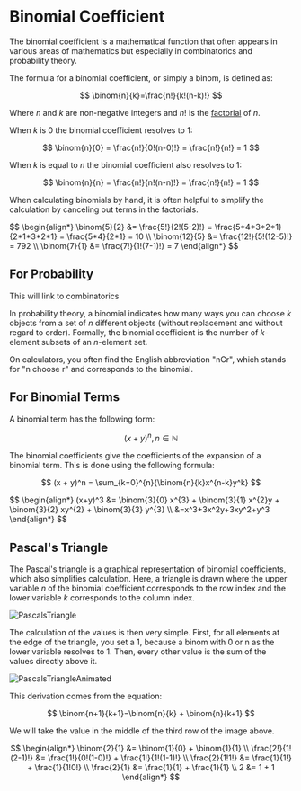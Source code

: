 
# Binomial Coefficient

The binomial coefficient is a mathematical function that often appears in various areas of mathematics but especially 
in combinatorics and probability theory.

The formula for a binomial coefficient, or simply a binom, is defined as:

$$
\binom{n}{k}=\frac{n!}{k!(n-k)!}
$$

Where $n$ and $k$ are non-negative integers and $n!$ is the [factorial](./factorial) of $n$.

When $k$ is $0$ the binomial coefficient resolves to $1$:

$$
\binom{n}{0} = \frac{n!}{0!(n-0)!} = \frac{n!}{n!} = 1
$$

When $k$ is equal to $n$ the binomial coefficient also resolves to $1$:

$$
\binom{n}{n} = \frac{n!}{n!(n-n)!} = \frac{n!}{n!} = 1
$$

When calculating binomials by hand, it is often helpful to simplify the calculation by canceling out terms in the 
factorials. 

<Callout type="example">
$$
\begin{align*}
\binom{5}{2} &= \frac{5!}{2!(5-2)!} = \frac{5*4*3*2*1}{2*1*3*2*1} = \frac{5*4}{2*1} = 10 \\
\binom{12}{5} &= \frac{12!}{5!(12-5)!} = 792 \\
\binom{7}{1} &= \frac{7!}{1!(7-1)!} = 7
\end{align*}
$$
</Callout>

## For Probability

<Callout type="todo">
 This will link to combinatorics
</Callout>

In probability theory, a binomial indicates how many ways you can choose $k$ objects from a set of $n$ different objects
(without replacement and without regard to order). Formally, the binomial coefficient is the number of $k$-element
subsets of an $n$-element set.

On calculators, you often find the English abbreviation "nCr", which stands for "n choose r" and corresponds to the binomial.

## For Binomial Terms

A binomial term has the following form:

$$
(x + y)^n , n \in \mathbb{N}
$$

The binomial coefficients give the coefficients of the expansion of a binomial term. This is done using the following formula:

$$
(x + y)^n = \sum_{k=0}^{n}{\binom{n}{k}x^{n-k}y^k}
$$

<Callout type="example">
$$
\begin{align*}
(x+y)^3 &= \binom{3}{0} x^{3} + \binom{3}{1} x^{2}y + \binom{3}{2} xy^{2} + \binom{3}{3} y^{3} \\
&=x^3+3x^2y+3xy^2+y^3
\end{align*}
$$
</Callout>

## Pascal's Triangle

The Pascal's triangle is a graphical representation of binomial coefficients, which also simplifies calculation.
Here, a triangle is drawn where the upper variable $n$ of the binomial coefficient corresponds to the row index and the
lower variable $k$ corresponds to the column index.


![PascalsTriangle](/maths/pascalsTriangle.png)

The calculation of the values is then very simple. First, for all elements at the edge of the triangle, you set a 1,
because a binom with 0 or n as the lower variable resolves to 1. Then, every other value is the sum of the values
directly above it.

![PascalsTriangleAnimated](/maths/pascalsTriangleAnimated.gif)

This derivation comes from the equation:

$$
\binom{n+1}{k+1}=\binom{n}{k} + \binom{n}{k+1}
$$

<Callout type="example" title="Example of Pascal's Triangle derivation">
We will take the value in the middle of the third row of the image above.

$$
\begin{align*}
\binom{2}{1} &= \binom{1}{0} + \binom{1}{1} \\
\frac{2!}{1!(2-1)!} &= \frac{1!}{0!(1-0)!} +
\frac{1!}{1!(1-1)!} \\
\frac{2}{1!1!} &= \frac{1}{1!} + \frac{1}{1!0!} \\
\frac{2}{1} &= \frac{1}{1} + \frac{1}{1} \\
2 &= 1 + 1
\end{align*}
$$
</Callout>